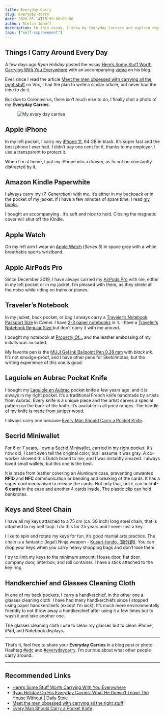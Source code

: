 ```yaml
---
title: Everyday Carry
slug: everyday-carry
date: 2020-03-14T15:30:00+02:00
author: Stefan Imhoff
description: In this essay, I show my Everyday Carries and explain why I carry them.
tags: ["self-improvement"]
---
```


## Things I Carry Around Every Day

A few days ago _Ryan Holiday_ posted the essay [Here’s Some Stuff Worth Carrying With You Everywhere](https://ryanholiday.net/heres-some-stuff-worth-carrying-with-you-everywhere/) with an accompanying [video](https://youtu.be/oaXMijw241c) on his blog.

Ever since I read the article [Meet the men obsessed with carrying all the right stuff](https://www.vox.com/the-goods/2019/7/24/20696487/everyday-carry-reddit-knife-wallet-gun) on Vox, I had the plan to write a similar article, but never had the time to do it.

But due to Coronavirus, there isn’t much else to do, I finally shot a photo of my **Everyday Carries**.

<Figure caption="My Everyday Carries">
	<Image src="/assets/images/posts/everyday-carry.jpg" alt="My every day carries" />
</Figure>

## Apple iPhone

In my left pocket, I carry my [iPhone 11](https://www.apple.com/iphone-11/), 64 GB in black. It’s super fast and the best phone I ever had. I didn’t pay one cent for it, thanks to my employer. I use a transparent <AffiliateLink asin="B07VW6QM33" text="Torras Crystal Clear iPhone Case" /> to protect it.

When I’m at home, I put my iPhone into a drawer, as to not be constantly distracted by it.

## Amazon Kindle Paperwhite

I always carry my <AffiliateLink asin="B00QJDU3KY" text="Kindle Paperwhite" /> (_7. Generation_) with me. It’s either in my backpack or in the pocket of my jacket. If I have a few minutes of spare time, I read [my books](https://www.goodreads.com/review/list/28460819-stefan?shelf=currently-reading).

I bought an accompanying <AffiliateLink asin="B008BQH1NO" text="leather cover in Ink blue" />. It’s soft and nice to hold. Closing the magnetic cover will shut off the Kindle.

## Apple Watch

On my left arm I wear an [Apple Watch](https://www.apple.com/watch/) (_Series 5_) in space grey with a white breathable sports wristband.

## Apple AirPods Pro

Since December 2019, I have always carried my [AirPods Pro](https://www.apple.com/airpods/) with me, either in my left pocket or in my jacket. I’m pleased with them, as they shield all the noise while riding on trains or planes.

## Traveler’s Notebook

In my jacket, back pocket, or bag I always carry a [Traveler’s Notebook Passport Size](https://www.travelers-company.com/products/trnote/starter-kit-passport) in _Camel_. I have [2-3 paper notebooks](https://www.travelers-company.com/products/trnote/refill-passport) in it. I have a [Traveler’s Notebook Regular Size ](https://www.travelers-company.com/products/trnote/starter-kit-regular) but don’t carry it with me around.

I bought my notebook at [Property Of…](https://thepropertyof.com/) and the leather embossing of my initials was included.

My favorite pen is the [MUJI Gel Ink Ballpoint Pen 0.38 mm](https://www.muji.eu/pages/online.asp?Sec=13&Sub=52&PID=11044) with _black ink_. It’s not smudge-proof, and I have other pens for Sketchnotes, but the writing experience of this one is good.

## Laguiole en Aubrac Pocket Knife

I bought my [Laguiole en Aubrac](http://www.laguiole-en-aubrac.fr/) pocket knife a few years ago, and it is always in my right pocket. It’s a traditional French knife handmade by artists from Aubrac. Every knife is a unique piece and the artist carves a special pattern on the back of the knife. It’s available in all price ranges. The handle of my knife is made from juniper wood.

I always carry one because [Every Man Should Carry a Pocket Knife](https://www.artofmanliness.com/articles/every-man-should-carry-a-pocket-knife/).

## Secrid Miniwallet

For 6 or 7 years, I own a [Secrid Miniwallet](https://secrid.com/wallets/miniwallet), carried in my right pocket. It’s now old, I can’t even tell the original color, but I assume it was gray. A co-worker showed this Dutch brand to me, and I was instantly amazed. I always loved small wallets, but this one is the best.

It is made from leather covering an Aluminum case, preventing unwanted **RFID** and **NFC** communication or bending and breaking of the cards. It has a super cool mechanism to release the cards. Not only that, but it can hold **4-6 cards** in the case and another 4 cards inside. The plastic clip can hold banknotes.

## Keys and Steel Chain

I have all my keys attached to a 75 cm (ca. 30 inch) long steel chain, that is attached to my belt loop. I do this for 25 years and I never lost a key.

I like to spin and rotate my keys for fun, it’s good martial arts practice. The chain is a fantastic (legal) Ninja weapon – [Kusari-fundo, (鎖分銅)](https://en.wikipedia.org/wiki/Kusari-fundo). You can drop your keys when you carry heavy shopping bags and don’t lose them.

I try to limit my keys to the minimum amount: House door, flat door, company door, letterbox, and roll container. I have a <AffiliateLink asin="B016QAH2N0" text="Transcend 64 GB USB 3.0" /> stick attached to the key ring.

## Handkerchief and Glasses Cleaning Cloth

In one of my back pockets, I carry a handkerchief, in the other one a glasses cleaning cloth. I have had many handkerchiefs since I stopped using paper handkerchiefs (except I’m sick). It’s much more environmentally friendly to not throw away a handkerchief after using it a few times but to wash it and take another one.

The glasses cleaning cloth I use to clean my glasses but to clean iPhone, iPad, and Notebook displays.

---

That’s it, feel free to share your **Everyday Carries** in a blog post or photo: Hashtag [\#edc](https://www.instagram.com/explore/tags/edc/) and [#everydaycarry](https://www.instagram.com/explore/tags/everydaycarry/). I’m curious about what other people carry around.

---

## Recommended Links

- [Here’s Some Stuff Worth Carrying With You Everywhere](https://ryanholiday.net/heres-some-stuff-worth-carrying-with-you-everywhere/)
- [Ryan Holiday On His Everyday Carries: What He Doesn’t Leave The House Without | Daily Stoic](https://youtu.be/oaXMijw241c)
- [Meet the men obsessed with carrying all the right stuff](https://www.vox.com/the-goods/2019/7/24/20696487/everyday-carry-reddit-knife-wallet-gun)
- [Every Man Should Carry a Pocket Knife](https://www.artofmanliness.com/articles/every-man-should-carry-a-pocket-knife/)
